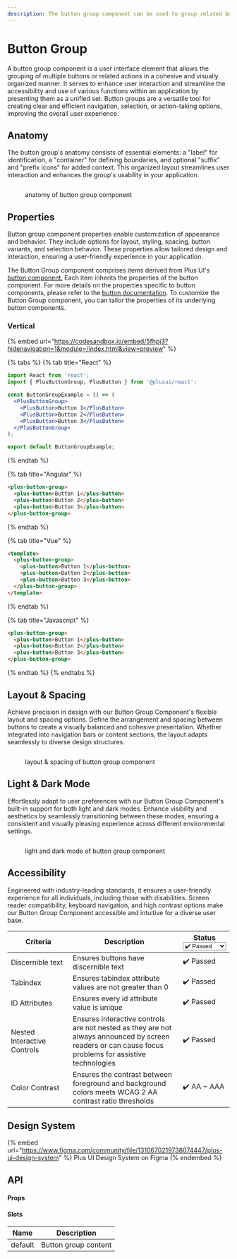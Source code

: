 ```yaml
---
description: The button group component can be used to group related buttons.
---
```


# Button Group

A button group component is a user interface element that allows the grouping of multiple buttons or related actions in a cohesive and visually organized manner. It serves to enhance user interaction and streamline the accessibility and use of various functions within an application by presenting them as a unified set. Button groups are a versatile tool for creating clear and efficient navigation, selection, or action-taking options, improving the overall user experience.

## Anatomy

The button group's anatomy consists of essential elements: a "label" for identification, a "container" for defining boundaries, and optional "suffix" and "prefix icons" for added context. This organized layout streamlines user interaction and enhances the group's usability in your application.

<figure><img src="../../../assets/gitbook/showcase (65).png" alt=""><figcaption><p>anatomy of button group component</p></figcaption></figure>

## Properties

Button group component properties enable customization of appearance and behavior. They include options for layout, styling, spacing, button variants, and selection behavior. These properties allow tailored design and interaction, ensuring a user-friendly experience in your application.

The Button Group component comprises items derived from Plus UI's [button component.](button.md) Each item inherits the properties of the button component. For more details on the properties specific to button components, please refer to the [button documentation](button.md). To customize the Button Group component, you can tailor the properties of its underlying button components.

### Vertical

{% embed url="https://codesandbox.io/embed/5fhpj3?hidenavigation=1&module=/index.html&view=preview" %}

{% tabs %}
{% tab title="React" %}
```jsx
import React from 'react';
import { PlusButtonGroup, PlusButton } from '@plusui/react';

const ButtonGroupExample = () => (
  <PlusButtonGroup>
    <PlusButton>Button 1</PlusButton>
    <PlusButton>Button 2</PlusButton>
    <PlusButton>Button 3</PlusButton>
  </PlusButtonGroup>
);

export default ButtonGroupExample;

```
{% endtab %}

{% tab title="Angular" %}
```html
<plus-button-group>
  <plus-button>Button 1</plus-button>
  <plus-button>Button 2</plus-button>
  <plus-button>Button 3</plus-button>
</plus-button-group>

```
{% endtab %}

{% tab title="Vue" %}
```html
<template>
  <plus-button-group>
    <plus-button>Button 1</plus-button>
    <plus-button>Button 2</plus-button>
    <plus-button>Button 3</plus-button>
  </plus-button-group>
</template>

```
{% endtab %}

{% tab title="Javascript" %}
```html
<plus-button-group>
  <plus-button>Button 1</plus-button>
  <plus-button>Button 2</plus-button>
  <plus-button>Button 3</plus-button>
</plus-button-group>

```
{% endtab %}
{% endtabs %}



## Layout & Spacing

Achieve precision in design with our Button Group Component's flexible layout and spacing options. Define the arrangement and spacing between buttons to create a visually balanced and cohesive presentation. Whether integrated into navigation bars or content sections, the layout adapts seamlessly to diverse design structures.

<figure><img src="../../../assets/gitbook/showcase (42).png" alt=""><figcaption><p>layout &#x26; spacing of button group component</p></figcaption></figure>

## Light & Dark Mode

Effortlessly adapt to user preferences with our Button Group Component's built-in support for both light and dark modes. Enhance visibility and aesthetics by seamlessly transitioning between these modes, ensuring a consistent and visually pleasing experience across different environmental settings.

<figure><img src="../../../assets/gitbook/property (7).png" alt=""><figcaption><p>light and dark mode of button group component</p></figcaption></figure>

## Accessibility

Engineered with industry-leading standards, it ensures a user-friendly experience for all individuals, including those with disabilities. Screen reader compatibility, keyboard navigation, and high contrast options make our Button Group Component accessible and intuitive for a diverse user base.

<table><thead><tr><th width="182">Criteria</th><th width="434">Description</th><th>Status<select><option value="c0f7fb0404f244c9a8779e10a0d86f08" label="✔️ Passed" color="blue"></option><option value="12c4f63b77854193a55b06e8874cc181" label="✔️ AA ~ AAA" color="blue"></option></select></th></tr></thead><tbody><tr><td>Discernible text</td><td>Ensures buttons have discernible text</td><td><span data-option="c0f7fb0404f244c9a8779e10a0d86f08">✔️ Passed</span></td></tr><tr><td>Tabindex</td><td>Ensures tabindex attribute values are not greater than 0</td><td><span data-option="c0f7fb0404f244c9a8779e10a0d86f08">✔️ Passed</span></td></tr><tr><td>ID Attributes</td><td>Ensures every id attribute value is unique</td><td><span data-option="c0f7fb0404f244c9a8779e10a0d86f08">✔️ Passed</span></td></tr><tr><td>Nested Interactive Controls</td><td>Ensures interactive controls are not nested as they are not always announced by screen readers or can cause focus problems for assistive technologies</td><td><span data-option="c0f7fb0404f244c9a8779e10a0d86f08">✔️ Passed</span></td></tr><tr><td>Color Contrast</td><td>Ensures the contrast between foreground and background colors meets WCAG 2 AA contrast ratio thresholds</td><td><span data-option="12c4f63b77854193a55b06e8874cc181">✔️ AA ~ AAA</span></td></tr></tbody></table>

## Design System

{% embed url="https://www.figma.com/community/file/1310670219738074447/plus-ui-design-system" %}
Plus UI Design System on Figma
{% endembed %}

## API

#### Props

#### Slots

| Name    | Description          |
| ------- | -------------------- |
| default | Button group content |

